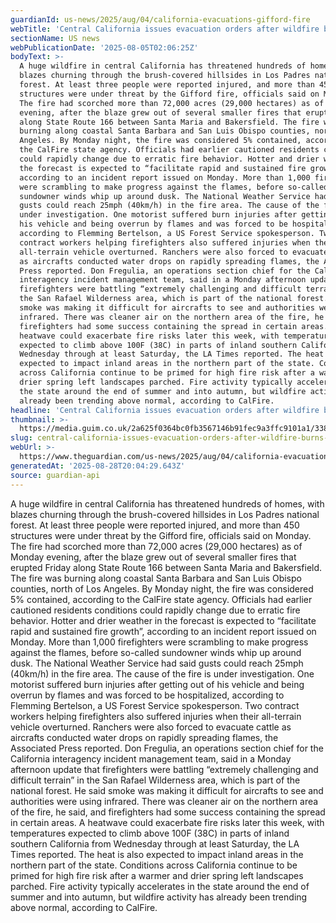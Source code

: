```yaml
---
guardianId: us-news/2025/aug/04/california-evacuations-gifford-fire
webTitle: 'Central California issues evacuation orders after wildfire burns 72,000 acres'
sectionName: US news
webPublicationDate: '2025-08-05T02:06:25Z'
bodyText: >-
  A huge wildfire in central California has threatened hundreds of homes, with
  blazes churning through the brush-covered hillsides in Los Padres national
  forest. At least three people were reported injured, and more than 450
  structures were under threat by the Gifford fire, officials said on Monday.
  The fire had scorched more than 72,000 acres (29,000 hectares) as of Monday
  evening, after the blaze grew out of several smaller fires that erupted Friday
  along State Route 166 between Santa Maria and Bakersfield. The fire was
  burning along coastal Santa Barbara and San Luis Obispo counties, north of Los
  Angeles. By Monday night, the fire was considered 5% contained, according to
  the CalFire state agency. Officials had earlier cautioned residents conditions
  could rapidly change due to erratic fire behavior. Hotter and drier weather in
  the forecast is expected to “facilitate rapid and sustained fire growth”,
  according to an incident report issued on Monday. More than 1,000 firefighters
  were scrambling to make progress against the flames, before so-called
  sundowner winds whip up around dusk. The National Weather Service had said
  gusts could reach 25mph (40km/h) in the fire area. The cause of the fire is
  under investigation. One motorist suffered burn injuries after getting out of
  his vehicle and being overrun by flames and was forced to be hospitalized,
  according to Flemming Bertelson, a US Forest Service spokesperson. Two
  contract workers helping firefighters also suffered injuries when their
  all-terrain vehicle overturned. Ranchers were also forced to evacuate cattle
  as aircrafts conducted water drops on rapidly spreading flames, the Associated
  Press reported. Don Fregulia, an operations section chief for the California
  interagency incident management team, said in a Monday afternoon update that
  firefighters were battling “extremely challenging and difficult terrain” in
  the San Rafael Wilderness area, which is part of the national forest. He said
  smoke was making it difficult for aircrafts to see and authorities were using
  infrared. There was cleaner air on the northern area of the fire, he said, and
  firefighters had some success containing the spread in certain areas. A
  heatwave could exacerbate fire risks later this week, with temperatures
  expected to climb above 100F (38C) in parts of inland southern California from
  Wednesday through at least Saturday, the LA Times reported. The heat is also
  expected to impact inland areas in the northern part of the state. Conditions
  across California continue to be primed for high fire risk after a warmer and
  drier spring left landscapes parched. Fire activity typically accelerates in
  the state around the end of summer and into autumn, but wildfire activity has
  already been trending above normal, according to CalFire.
headline: 'Central California issues evacuation orders after wildfire burns 72,000 acres'
thumbnail: >-
  https://media.guim.co.uk/2a625f0364bc0fb3567146b91fec9a3ffc9101a1/338_0_2501_2000/500.jpg
slug: central-california-issues-evacuation-orders-after-wildfire-burns-72000-acres
webUrl: >-
  https://www.theguardian.com/us-news/2025/aug/04/california-evacuations-gifford-fire
generatedAt: '2025-08-28T20:04:29.643Z'
source: guardian-api
---
```

A huge wildfire in central California has threatened hundreds of homes, with blazes churning through the brush-covered hillsides in Los Padres national forest. At least three people were reported injured, and more than 450 structures were under threat by the Gifford fire, officials said on Monday. The fire had scorched more than 72,000 acres (29,000 hectares) as of Monday evening, after the blaze grew out of several smaller fires that erupted Friday along State Route 166 between Santa Maria and Bakersfield. The fire was burning along coastal Santa Barbara and San Luis Obispo counties, north of Los Angeles. By Monday night, the fire was considered 5% contained, according to the CalFire state agency. Officials had earlier cautioned residents conditions could rapidly change due to erratic fire behavior. Hotter and drier weather in the forecast is expected to “facilitate rapid and sustained fire growth”, according to an incident report issued on Monday. More than 1,000 firefighters were scrambling to make progress against the flames, before so-called sundowner winds whip up around dusk. The National Weather Service had said gusts could reach 25mph (40km/h) in the fire area. The cause of the fire is under investigation. One motorist suffered burn injuries after getting out of his vehicle and being overrun by flames and was forced to be hospitalized, according to Flemming Bertelson, a US Forest Service spokesperson. Two contract workers helping firefighters also suffered injuries when their all-terrain vehicle overturned. Ranchers were also forced to evacuate cattle as aircrafts conducted water drops on rapidly spreading flames, the Associated Press reported. Don Fregulia, an operations section chief for the California interagency incident management team, said in a Monday afternoon update that firefighters were battling “extremely challenging and difficult terrain” in the San Rafael Wilderness area, which is part of the national forest. He said smoke was making it difficult for aircrafts to see and authorities were using infrared. There was cleaner air on the northern area of the fire, he said, and firefighters had some success containing the spread in certain areas. A heatwave could exacerbate fire risks later this week, with temperatures expected to climb above 100F (38C) in parts of inland southern California from Wednesday through at least Saturday, the LA Times reported. The heat is also expected to impact inland areas in the northern part of the state. Conditions across California continue to be primed for high fire risk after a warmer and drier spring left landscapes parched. Fire activity typically accelerates in the state around the end of summer and into autumn, but wildfire activity has already been trending above normal, according to CalFire.

